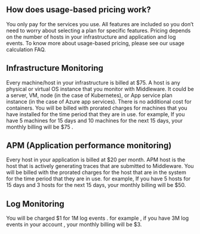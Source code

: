 ## How does usage-based pricing work?
You only pay for the services you use.  All features are included so you don’t need to worry about selecting a plan for specific features. 
Pricing depends on the number of hosts in your infrastructure and application and log events.
To know more about usage-based pricing, please see our usage calculation FAQ.

## Infrastructure Monitoring
Every machine/host in your infrastructure is billed at $75. 
A host is any physical or virtual OS instance that you monitor with Middleware. It could be a server, VM, node (in the case of Kubernetes), or App service plan instance (in the case of Azure app services). 
There is no additional cost for containers.
You will be billed with prorated charges for machines that you have installed for the time period that they are in use.
for example, If you have 5 machines for 15 days and 10 machines for the next 15 days, your monthly billing will be $75 .

## APM (Application performance monitoring)
Every host in your application is billed at $20 per month. APM host is the host that is actively generating traces that are submitted to Middleware.
You will be billed with the prorated charges for the host that are in the system for the time period that they are in use.
for example, If you have 5 hosts for 15 days and 3 hosts for the next 15 days, your monthly billing will be $50.

## Log Monitoring
You will be charged $1 for 1M log events .
for example , if you have 3M log events in your account , your monthly billing will be $3.
